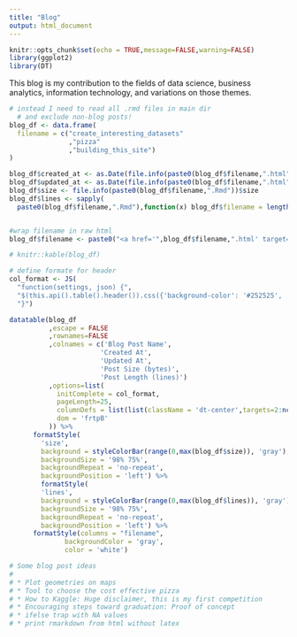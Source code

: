 ```yaml
---
title: "Blog"
output: html_document
---
```


```r
knitr::opts_chunk$set(echo = TRUE,message=FALSE,warning=FALSE)
library(ggplot2)
library(DT)
```

This blog is my contribution to the fields of data science, business analytics, information technology, and variations on those themes.

```r

# instead I need to read all .rmd files in main dir
  # and exclude non-blog posts!
blog_df <- data.frame(
  filename = c("create_interesting_datasets"
               ,"pizza"
               ,"building_this_site")
)

blog_df$created_at <- as.Date(file.info(paste0(blog_df$filename,".html"))$ctime)
blog_df$updated_at <- as.Date(file.info(paste0(blog_df$filename,".html"))$mtime)
blog_df$size <- file.info(paste0(blog_df$filename,".Rmd"))$size
blog_df$lines <- sapply(
  paste0(blog_df$filename,".Rmd"),function(x) blog_df$filename = length(readLines(x)))


#wrap filename in raw html
blog_df$filename <- paste0("<a href='",blog_df$filename,".html' target='_blank'>",blog_df$filename,"</a>")

# knitr::kable(blog_df)

# define formate for header
col_format <- JS(
  "function(settings, json) {",
  "$(this.api().table().header()).css({'background-color': '#252525', 'color': '#FFFFFF'});",
  "}")

datatable(blog_df
          ,escape = FALSE
          ,rownames=FALSE
          ,colnames = c('Blog Post Name',
                       'Created At',
                       'Updated At',
                       'Post Size (bytes)',
                       'Post Length (lines)')
          ,options=list(
            initComplete = col_format,
            pageLength=25,
            columnDefs = list(list(className = 'dt-center',targets=2:ncol(blog_df)-1)), #center all but first column
            dom = 'frtpB'
          )) %>%
      formatStyle(
        'size',
        background = styleColorBar(range(0,max(blog_df$size)), 'gray'),
        backgroundSize = '98% 75%',
        backgroundRepeat = 'no-repeat',
        backgroundPosition = 'left') %>%
        formatStyle(
        'lines',
        background = styleColorBar(range(0,max(blog_df$lines)), 'gray'),
        backgroundSize = '98% 75%',
        backgroundRepeat = 'no-repeat',
        backgroundPosition = 'left') %>%
      formatStyle(columns = "filename", 
              backgroundColor = 'gray',
              color = 'white')

# Some blog post ideas
# 
# * Plot geometries on maps
# * Tool to choose the cost effective pizza
# * How to Kaggle: Huge disclaimer, this is my first competition
# * Encouraging steps toward graduation: Proof of concept
# * ifelse trap with NA values
# * print rmarkdown from html without latex

```




